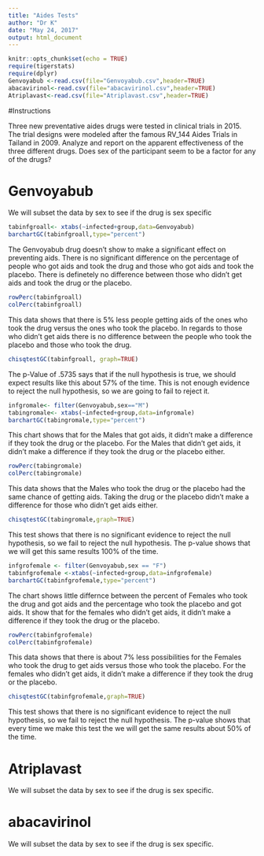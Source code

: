---
title: "Aides Tests"
author: "Dr K"
date: "May 24, 2017"
output: html_document
---

```{r setup, include=FALSE}
knitr::opts_chunk$set(echo = TRUE)
require(tigerstats)
require(dplyr)
Genvoyabub <-read.csv(file="Genvoyabub.csv",header=TRUE)
abacavirinol<-read.csv(file="abacavirinol.csv",header=TRUE)
Atriplavast<-read.csv(file="Atriplavast.csv",header=TRUE)
```

#Instructions

Three new preventative aides drugs were tested in clinical trials in 2015. The trial designs were modeled after the famous RV_144 Aides Trials in Tailand in 2009.  Analyze and report on the apparent effectiveness of the three different drugs. Does sex of the participant seem to be a factor for any of the drugs?


# Genvoyabub
We will subset the data by sex to see if the drug is sex specific

```{r}
tabinfgroall<- xtabs(~infected+group,data=Genvoyabub)
barchartGC(tabinfgroall,type="percent")
```
 
   The Genvoyabub drug doesn't show to make a significant effect on preventing aids. There is no significant difference on the percentage of people who got aids and took the drug and those who got aids and took the placebo. There is definetely no difference between those who didn't get aids and took the drug or the placebo. 

```{r}
rowPerc(tabinfgroall)
colPerc(tabinfgroall)
```
This data shows that there is 5% less people getting aids of the ones who took the drug versus the ones who took the placebo. In regards to those who didn't get aids there is no difference between the people who took the placebo and those who took the drug. 

```{r}
chisqtestGC(tabinfgroall, graph=TRUE)
```


The p-Value of .5735 says that if the null hypothesis is true, we should expect results like this about 57% of the time. This is not enough evidence to reject the null hypothesis, so we are going to fail to reject it. 

```{r}
infgromale<- filter(Genvoyabub,sex=="M")
tabingromale<- xtabs(~infected+group,data=infgromale)
barchartGC(tabingromale,type="percent")
```

This chart shows that for the Males that got aids, it didn't make a difference if they took the drug or the placebo. For the Males that didn't get aids, it didn't make a difference if they took the drug or the placebo either. 


```{r}
rowPerc(tabingromale)
colPerc(tabingromale)
```

This data shows that the Males who took the drug or the placebo had the same chance of getting aids. Taking the drug or the placebo didn't make a difference for those who didn't get aids either. 


```{r}
chisqtestGC(tabingromale,graph=TRUE)
```

This test shows that there is no significant evidence to reject the null hypothesis, so we fail to reject the null hypothesis. The p-value shows that we will get this same results 100% of the time. 



```{r}
infgrofemale <- filter(Genvoyabub,sex == "F")
tabinfgrofemale <-xtabs(~infected+group,data=infgrofemale)
barchartGC(tabinfgrofemale,type="percent")
```

The chart shows little differnce between the percent of Females who took the drug and got aids and the percentage who took the placebo and got aids. It show that for the females who didn't get aids, it didn't make a difference if they took the drug or the placebo. 



```{r}
rowPerc(tabinfgrofemale)
colPerc(tabinfgrofemale)
```

This data shows that there is about 7% less possibilities for the Females who took the drug to get aids versus those who took the placebo. For the females who didn't get aids, it didn't make a difference if they took the drug or the placebo.



```{r}
chisqtestGC(tabinfgrofemale,graph=TRUE)
```


This test shows that there is no significant evidence to reject the null hypothesis, so we fail to reject the null hypothesis. The p-value shows that every time we make this test the we will get the same results about 50% of the time.


# Atriplavast

We will subset the data by sex to see if the drug is sex specific.




# abacavirinol

We will subset the data by sex to see if the drug is sex specific.






